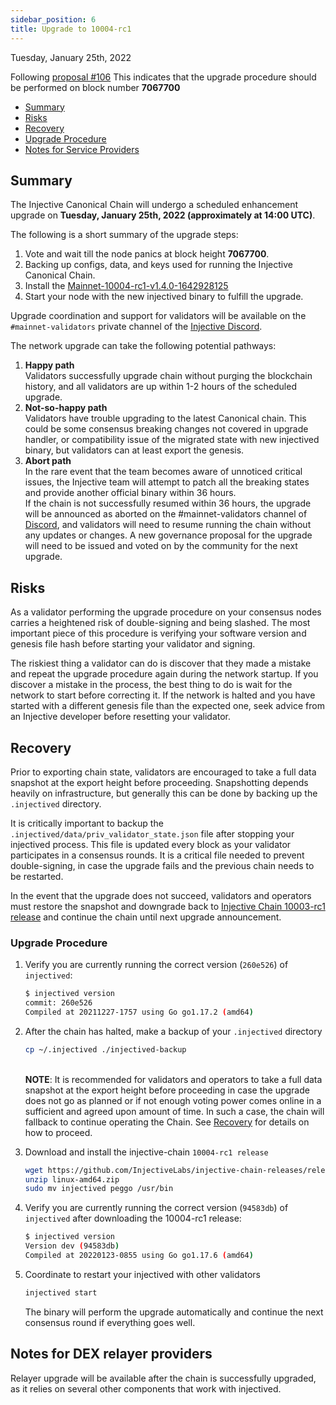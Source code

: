 ```yaml
---
sidebar_position: 6
title: Upgrade to 10004-rc1
---
```


Tuesday, January 25th, 2022

Following [proposal #106](https://injhub.com/proposals/106) This indicates that the upgrade procedure should be performed on block number **7067700**

* [Summary](#summary)
* [Risks](#risks)
* [Recovery](#recovery)
* [Upgrade Procedure](#upgrade-procedure)
* [Notes for Service Providers](#notes-for-dex-relayer-providers)

## Summary

The Injective Canonical Chain will undergo a scheduled enhancement upgrade on **Tuesday, January 25th, 2022 (approximately at 14:00 UTC)**.

The following is a short summary of the upgrade steps:

1. Vote and wait till the node panics at block height **7067700**.
2. Backing up configs, data, and keys used for running the Injective Canonical Chain.
3. Install the [Mainnet-10004-rc1-v1.4.0-1642928125](https://github.com/InjectiveLabs/injective-chain-releases/releases/tag/v1.4.0-1642928125)
4. Start your node with the new injectived binary to fulfill the upgrade.

Upgrade coordination and support for validators will be available on the `#mainnet-validators` private channel of the [Injective Discord](https://discord.gg/injective).

The network upgrade can take the following potential pathways:

1. **Happy path**\
   Validators successfully upgrade chain without purging the blockchain history, and all validators are up within 1-2 hours of the scheduled upgrade.
2. **Not-so-happy path**\
   Validators have trouble upgrading to the latest Canonical chain. This could be some consensus breaking changes not covered in upgrade handler, or compatibility issue of the migrated state with new injectived binary, but validators can at least export the genesis.
3. **Abort path**\
   In the rare event that the team becomes aware of unnoticed critical issues, the Injective team will attempt to patch all the breaking states and provide another official binary within 36 hours.\
   If the chain is not successfully resumed within 36 hours, the upgrade will be announced as aborted on the #mainnet-validators channel of [Discord](https://discord.gg/injective), and validators will need to resume running the chain without any updates or changes. A new governance proposal for the upgrade will need to be issued and voted on by the community for the next upgrade.

## Risks

As a validator performing the upgrade procedure on your consensus nodes carries a heightened risk of double-signing and being slashed. The most important piece of this procedure is verifying your software version and genesis file hash before starting your validator and signing.

The riskiest thing a validator can do is discover that they made a mistake and repeat the upgrade procedure again during the network startup. If you discover a mistake in the process, the best thing to do is wait for the network to start before correcting it. If the network is halted and you have started with a different genesis file than the expected one, seek advice from an Injective developer before resetting your validator.

## Recovery

Prior to exporting chain state, validators are encouraged to take a full data snapshot at the export height before proceeding. Snapshotting depends heavily on infrastructure, but generally this can be done by backing up the `.injectived` directory.

It is critically important to backup the `.injectived/data/priv_validator_state.json` file after stopping your injectived process. This file is updated every block as your validator participates in a consensus rounds. It is a critical file needed to prevent double-signing, in case the upgrade fails and the previous chain needs to be restarted.

In the event that the upgrade does not succeed, validators and operators must restore the snapshot and downgrade back to [Injective Chain 10003-rc1 release](https://github.com/InjectiveLabs/injective-chain-releases/releases/tag/v1.1.1-1640627705) and continue the chain until next upgrade announcement.

### Upgrade Procedure

1.  Verify you are currently running the correct version (`260e526`) of `injectived`:

    ```bash
    $ injectived version
    commit: 260e526
    Compiled at 20211227-1757 using Go go1.17.2 (amd64)

    ```
2.  After the chain has halted, make a backup of your `.injectived` directory

    ```bash
    cp ~/.injectived ./injectived-backup
    ```

    \
    **NOTE**: It is recommended for validators and operators to take a full data snapshot at the export height before proceeding in case the upgrade does not go as planned or if not enough voting power comes online in a sufficient and agreed upon amount of time. In such a case, the chain will fallback to continue operating the Chain. See [Recovery](#recovery) for details on how to proceed.
3.  Download and install the injective-chain `10004-rc1 release`

    ```bash
    wget https://github.com/InjectiveLabs/injective-chain-releases/releases/download/v1.4.0-1642928125/linux-amd64.zip
    unzip linux-amd64.zip
    sudo mv injectived peggo /usr/bin
    ```
4.  Verify you are currently running the correct version (`94583db`) of `injectived` after downloading the 10004-rc1 release:

    ```bash
    $ injectived version
    Version dev (94583db)
    Compiled at 20220123-0855 using Go go1.17.6 (amd64)
    ```
5.  Coordinate to restart your injectived with other validators

    ```bash
    injectived start
    ```

    The binary will perform the upgrade automatically and continue the next consensus round if everything goes well.

## Notes for DEX relayer providers

Relayer upgrade will be available after the chain is successfully upgraded, as it relies on several other components that work with injectived.
